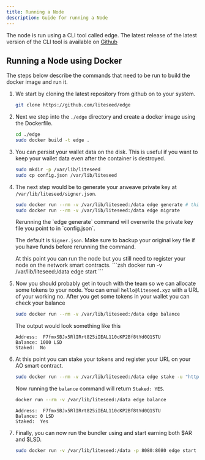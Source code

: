 ```yaml
---
title: Running a Node
description: Guide for running a Node
---
```


The node is run using a CLI tool called edge. The latest release of the latest version of the CLI tool is available on [Github](https://github.com/liteseed/edge/releases)

## Running a Node using Docker

The steps below describe the commands that need to be run to build the docker image and run it.


<Steps>

1.  We start by cloning the latest repository from github on to your system.
    ```zsh
    git clone https://github.com/liteseed/edge
    ```

2. Next we step into the `./edge` directory and create a docker image using the Dockerfile.
    ```zsh
    cd ./edge
    sudo docker build -t edge .
    ```

3. You can persist your wallet data on the disk. This is useful if you want to keep your wallet data even after the container is destroyed.
    ```zsh
    sudo mkdir -p /var/lib/liteseed
    sudo cp config.json /var/lib/liteseed
    ```

4. The next step would be to generate your arweave private key at `/var/lib/liteseed/signer.json`.
    ```zsh
    sudo docker run --rm -v /var/lib/liteseed:/data edge generate # this generates a new wallet with a new private key
    sudo docker run --rm -v /var/lib/liteseed:/data edge migrate
    ```

    <Aside type="danger" title="`edge generate` command will overwrite existing file">
      Rerunning the `edge generate` command will overwrite the private key file you point to in `config.json`.

      The default is `Signer.json`. Make sure to backup your original key file if you have funds before rerunning the command.
    </Aside>
   At this point you can run the node but you still need to register your node on the network smart contracts.
    ```zsh
    docker run -v /var/lib/liteseed:/data edge start
    ```

5. Now you should probably get in touch with the team so we can allocate some tokens to your node.
    You can email `hello@liteseed.xyz` with a URL of your working no.
    After you get some tokens in your wallet you can check your balance

    ```zsh
    sudo docker run --rm -v /var/lib/liteseed:/data edge balance
    ```

   The output would look something like this
    ```
    Address:  F7fmxSBJx5RlIRrt825iIEAL110cKP2Bf8tYd0Q1STU
    Balance: 1000 LSD
    Staked:  No
    ```

  1. At this point you can stake your tokens and register your URL on your AO smart contract.
      ```zsh
      sudo docker run --rm -v /var/lib/liteseed:/data edge stake -u "https://yourbundlerurl.com"
      ```

      Now running the `balance` command will return `Staked: YES`.
      ```zsh
      docker run --rm -v /var/lib/liteseed:/data edge balance
      ```

      ```
      Address:  F7fmxSBJx5RlIRrt825iIEAL110cKP2Bf8tYd0Q1STU
      Balance: 0 LSD
      Staked:  Yes
      ```

  2. Finally, you can now run the bundler using and start earning both $AR and $LSD.
      ```zsh
      sudo docker run -v /var/lib/liteseed:/data -p 8080:8080 edge start
      ```
</Steps>
